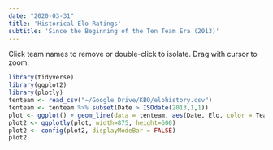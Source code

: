 ```yaml
---
date: "2020-03-31"
title: 'Historical Elo Ratings'
subtitle: 'Since the Beginning of the Ten Team Era (2013)'
---
```

Click team names to remove or double-click to isolate. Drag with cursor to zoom.
```r
library(tidyverse)
library(ggplot2)
library(plotly)
tenteam <- read_csv("~/Google Drive/KBO/elohistory.csv")
tenteam <- tenteam %>% subset(Date > ISOdate(2013,1,1))
plot <- ggplot() + geom_line(data = tenteam, aes(Date, Elo, color = Team)) + theme_minimal()
plot2 <- ggplotly(plot, width=875, height=600)
plot2 <- config(plot2, displayModeBar = FALSE)
plot2
```